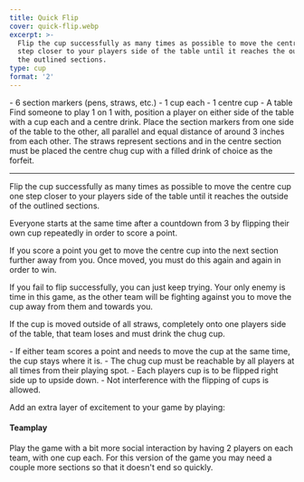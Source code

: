 ```yaml
---
title: Quick Flip
cover: quick-flip.webp
excerpt: >-
  Flip the cup successfully as many times as possible to move the centre cup one
  step closer to your players side of the table until it reaches the outside of
  the outlined sections.
type: cup
format: '2'
---
```


<GameHero
  cover="/BeerGoggleGames/images/quick-flip.webp"
  alt="Quick Flip"
/>

<GameSection title="Equipment" icon="/BeerGoggleGames/images/liquor.webp">
-   6 section markers (pens, straws, etc.)
-   1 cup each
-   1 centre cup
-   A table
</GameSection>

<GameSection title="Setup" icon="/BeerGoggleGames/images/settings.webp">
Find someone to play 1 on 1 with, position a player on either side of the table with a cup each and a centre drink. Place the section markers from one side of the table to the other, all parallel and equal distance of around 3 inches from each other. The straws represent sections and in the centre section must be placed the centre chug cup with a filled drink of choice as the forfeit.

* * *
</GameSection>

<GameSection title="Aim of the Game" icon="/BeerGoggleGames/images/target.webp">
<p>Flip the cup successfully as many times as possible to move the centre cup one step closer to your players side of the table until it reaches the outside of the outlined sections.</p>
</GameSection>

<GameSection title="How to Play" icon="/BeerGoggleGames/images/question.webp">
Everyone starts at the same time after a countdown from 3 by flipping their own cup repeatedly in order to score a point.

If you score a point you get to move the centre cup into the next section further away from you. Once moved, you must do this again and again in order to win.

If you fail to flip successfully, you can just keep trying. Your only enemy is time in this game, as the other team will be fighting against you to move the cup away from them and towards you.

If the cup is moved outside of all straws, completely onto one players side of the table, that team loses and must drink the chug cup.
</GameSection>

<GameSection title="Rules" icon="/BeerGoggleGames/images/rules.webp">
-   If either team scores a point and needs to move the cup at the same time, the cup stays where it is.
-   The chug cup must be reachable by all players at all times from their playing spot.
-   Each players cup is to be flipped right side up to upside down.
-   Not interference with the flipping of cups is allowed.
</GameSection>

<GameSection title="Special Edition" icon="/BeerGoggleGames/images/special.webp">

<p>Add an extra layer of excitement to your game by playing:</p>

<h4>Teamplay</h4>

<p>Play the game with a bit more social interaction by having 2 players on each team, with one cup each. For this version of the game you may need a couple more sections so that it doesn't end so quickly.</p>
</GameSection>

<ShareButtons title="Quick Flip" />

<FeedbackCard>
</FeedbackCard>
